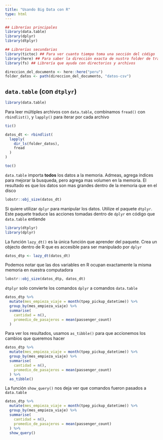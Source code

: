 ```yaml
---
title: "Usando Big Data con R"
type: html
---
```


```r

## Librerías principales
library(data.table)
library(dplyr)
library(dtplyr)

## Librerías secundarias
library(tictoc) ## Para ver cuanto tiempo toma una sección del código
library(here) ## Para saber la dirección exacta de nustro folder de trabajo
library(fs) ## Librería que ayuda con directorios y archivos

```

```r
direccion_del_documento <- here::here("peru")
folder_datos <- path(direccion_del_documento, "datos-csv")
```

## `data.table` (con `dtplyr`)

```r
library(data.table)
```

Para leer múltiples archivos con `data.table`, combinamos `fread()` con `rbindlist()`,
y `lapply()` para iterar por cada archivo
```r
tic()

datos_dt <- rbindlist(
  lapply(
    dir_ls(folder_datos),
    fread
  )
)

toc()
```

`data.table` importa **todos** los datos a la memoria. Admeas, agrega índices para
mejorar la busqueda, pero agrega mas volumen en la memoria. El resultado es que
los datos son mas grandes dentro de la memoria que en el disco
```r
lobstr::obj_size(datos_dt)
```

Si quiere utilizar `dplyr` para manipular los datos. Utilize el paquete `dtplyr`.
Este paquete traduce las acciones tomadas dentro de `dplyr` en código que `data.table`
entiende
```r
library(dtplyr)
library(dplyr)
```

La función `lazy_dt()` es la única función que aprender del paquete. Crea un
objecto dentro de R que es accesible para ser manipulado por `dplyr`
```r
datos_dtp <- lazy_dt(datos_dt)
```

Podemos notar que las dos variables en R ocupan exactamente la misma memoria en 
nuestra computadora
```r
lobstr::obj_size(datos_dtp, datos_dt)
```

`dtplyr` solo convierte los comandos `dplyr` a comandos `data.table`
```r
datos_dtp %>% 
  mutate(mes_empieza_viaje = month(tpep_pickup_datetime)) %>% 
  group_by(mes_empieza_viaje) %>% 
  summarise(
    cantidad = n(),
    promedio_de_pasajeros = mean(passenger_count)
  )
```

Para ver los resultados, usamos `as_tibble()` para que accionemos los cambios que 
queremos hacer
```r
datos_dtp %>% 
  mutate(mes_empieza_viaje = month(tpep_pickup_datetime)) %>% 
  group_by(mes_empieza_viaje) %>% 
  summarise(
    cantidad = n(),
    promedio_de_pasajeros = mean(passenger_count)
  ) %>% 
  as_tibble()
```

La función `show_query()` nos deja ver que comandos fueron pasados a `data.table`
```r
datos_dtp %>% 
  mutate(mes_empieza_viaje = month(tpep_pickup_datetime)) %>% 
  group_by(mes_empieza_viaje) %>% 
  summarise(
    cantidad = n(),
    promedio_de_pasajeros = mean(passenger_count)
  ) %>% 
  show_query()
```


